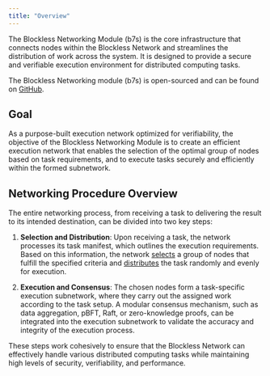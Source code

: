```yaml
---
title: "Overview"
---
```


The Blockless Networking Module (b7s) is the core infrastructure that connects nodes within the Blockless Network and streamlines the distribution of work across the system. It is designed to provide a secure and verifiable execution environment for distributed computing tasks.

The Blockless Networking module (b7s) is open-sourced and can be found on [GitHub](https://github.com/blocklessnetwork/b7s).


## Goal

As a purpose-built execution network optimized for verifiability, the objective of the Blockless Networking Module is to create an efficient execution network that enables the selection of the optimal group of nodes based on task requirements, and to execute tasks securely and efficiently within the formed subnetwork.


## Networking Procedure Overview

The entire networking process, from receiving a task to delivering the result to its intended destination, can be divided into two key steps:

1. **Selection and Distribution**: Upon receiving a task, the network processes its task manifest, which outlines the execution requirements. Based on this information, the network [selects](/protocol/networking/selection) a group of nodes that fulfill the specified criteria and [distributes](/protocol/networking/distribution) the task randomly and evenly for execution.

2. **Execution and Consensus**: The chosen nodes form a task-specific execution subnetwork, where they carry out the assigned work according to the task setup. A modular consensus mechanism, such as data aggregation, pBFT, Raft, or zero-knowledge proofs, can be integrated into the execution subnetwork to validate the accuracy and integrity of the execution process.

These steps work cohesively to ensure that the Blockless Network can effectively handle various distributed computing tasks while maintaining high levels of security, verifiability, and performance.

